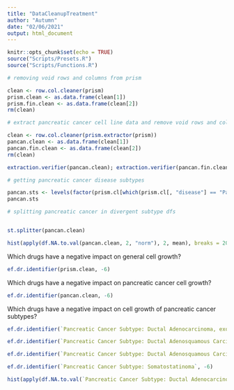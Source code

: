 ```yaml
---
title: "DataCleanupTreatment"
author: "Autumn"
date: "02/06/2021"
output: html_document
---
```


```r
knitr::opts_chunk$set(echo = TRUE)
source("Scripts/Presets.R")
source("Scripts/Functions.R")
```


```r
# removing void rows and columns from prism

clean <- row.col.cleaner(prism)
prism.clean <- as.data.frame(clean[1])
prism.fin.clean <- as.data.frame(clean[2])
rm(clean)
```


```r
# extract pancreatic cancer cell line data and remove void rows and columns 

clean <- row.col.cleaner(prism.extractor(prism))
pancan.clean <- as.data.frame(clean[1])
pancan.fin.clean <- as.data.frame(clean[2])
rm(clean)

extraction.verifier(pancan.clean); extraction.verifier(pancan.fin.clean)
```


```r
# getting pancreatic cancer disease subtypes

pancan.sts <- levels(factor(prism.cl[which(prism.cl[, "disease"] == "Pancreatic Cancer"), "disease_subtype"]))
pancan.sts

# splitting pancreatic cancer in divergent subtype dfs 



```


```r
st.splitter(pancan.clean)
```


```r
hist(apply(df.NA.to.val(pancan.clean, 2, "norm"), 2, mean), breaks = 20, main = "Drug Efficacy across Pancreatic Cancer Cell Lines", xlab = "Mean Logfold Drug Effect on Cell Growth", ylab = "Number of Drugs")
```


Which drugs have a negative impact on general cell growth?

```r
ef.dr.identifier(prism.clean, -6)
```


Which drugs have a negative impact on pancreatic cancer cell growth?

```r
ef.dr.identifier(pancan.clean, -6)
```


Which drugs have a negative impact on cell growth of pancreatic cancer subtypes?

```r
ef.dr.identifier(`Pancreatic Cancer Subtype: Ductal Adenocarcinoma, exocrine`, -6)
```

```r
ef.dr.identifier(`Pancreatic Cancer Subtype: Ductal Adenosquamous Carcinoma`, -6)
```

```r
ef.dr.identifier(`Pancreatic Cancer Subtype: Ductal Adenosquamous Carcinoma, exocrine`, -6)
```

```r
ef.dr.identifier(`Pancreatic Cancer Subtype: Somatostatinoma`, -6)
```

```r
hist(apply(df.NA.to.val(`Pancreatic Cancer Subtype: Ductal Adenocarcinoma, exocrine`, 2, "norm"), 2, mean), breaks = 20, main = "Drug Efficacy across Exocrine Ductal Adenocarcinoma Cell Lines", xlab = "Mean Logfold Drug Effect on Cell Growth", ylab = "Number of Drugs")
```










